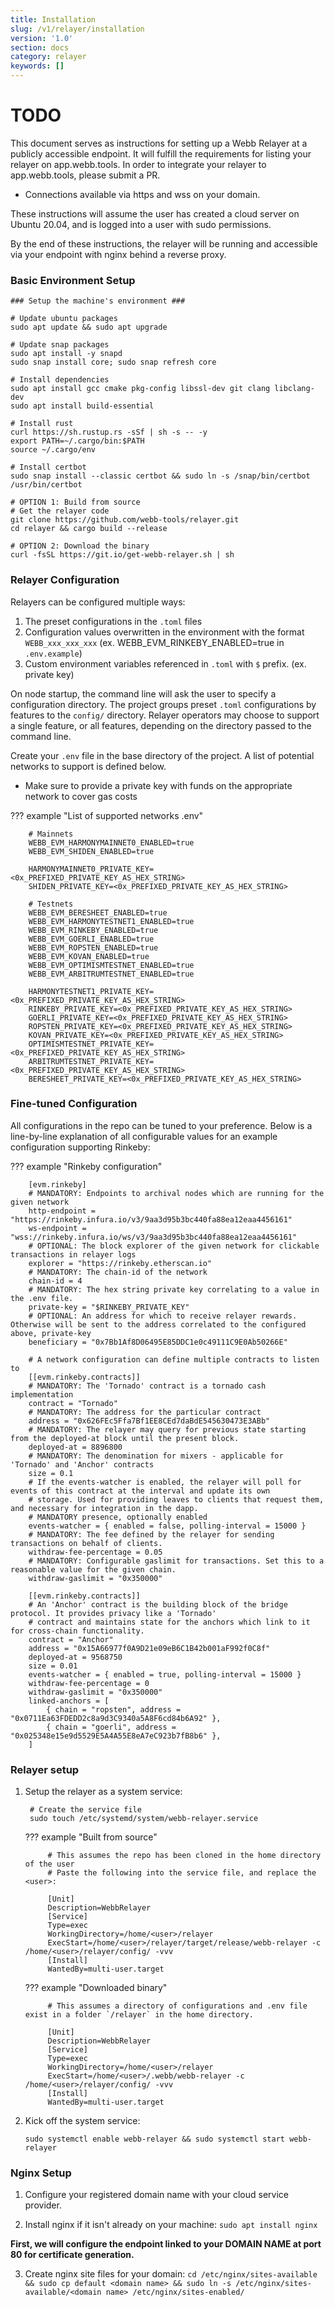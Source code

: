 ```yaml
---
title: Installation
slug: /v1/relayer/installation
version: '1.0'
section: docs
category: relayer
keywords: []
---
```


# TODO
This document serves as instructions for setting up a Webb Relayer at a publicly accessible endpoint. It will fulfill the requirements for listing your relayer on app.webb.tools. In order to integrate your relayer to app.webb.tools, please submit a PR.
- Connections available via https and wss on your domain.

These instructions will assume the user has created a cloud server on Ubuntu 20.04, and is logged into a user with sudo permissions.

By the end of these instructions, the relayer will be running and accessible via your endpoint with nginx behind a reverse proxy.

### Basic Environment Setup

    ### Setup the machine's environment ###

    # Update ubuntu packages
    sudo apt update && sudo apt upgrade

    # Update snap packages
    sudo apt install -y snapd
    sudo snap install core; sudo snap refresh core

    # Install dependencies
    sudo apt install gcc cmake pkg-config libssl-dev git clang libclang-dev
    sudo apt install build-essential

    # Install rust
    curl https://sh.rustup.rs -sSf | sh -s -- -y
    export PATH=~/.cargo/bin:$PATH
    source ~/.cargo/env

    # Install certbot
    sudo snap install --classic certbot && sudo ln -s /snap/bin/certbot /usr/bin/certbot

    # OPTION 1: Build from source
    # Get the relayer code
    git clone https://github.com/webb-tools/relayer.git
    cd relayer && cargo build --release

    # OPTION 2: Download the binary
    curl -fsSL https://git.io/get-webb-relayer.sh | sh

### Relayer Configuration

Relayers can be configured multiple ways:
1. The preset configurations in the `.toml` files
2. Configuration values overwritten in the environment with the format `WEBB_xxx_xxx_xxx` (ex. WEBB_EVM_RINKEBY_ENABLED=true in `.env.example`)
3. Custom environment variables referenced in `.toml` with `$` prefix. (ex. private key)

On node startup, the command line will ask the user to specify a configuration directory. The project groups preset `.toml` configurations by features to the `config/` directory. Relayer operators may choose to support a single feature, or all features, depending on the directory passed to the command line.

Create your `.env` file in the base directory of the project. A list of potential networks to support is defined below.

- Make sure to provide a private key with funds on the appropriate network to cover gas costs

??? example "List of supported networks .env"

        # Mainnets
        WEBB_EVM_HARMONYMAINNET0_ENABLED=true
        WEBB_EVM_SHIDEN_ENABLED=true

        HARMONYMAINNET0_PRIVATE_KEY=<0x_PREFIXED_PRIVATE_KEY_AS_HEX_STRING>
        SHIDEN_PRIVATE_KEY=<0x_PREFIXED_PRIVATE_KEY_AS_HEX_STRING>

        # Testnets
        WEBB_EVM_BERESHEET_ENABLED=true
        WEBB_EVM_HARMONYTESTNET1_ENABLED=true
        WEBB_EVM_RINKEBY_ENABLED=true
        WEBB_EVM_GOERLI_ENABLED=true
        WEBB_EVM_ROPSTEN_ENABLED=true
        WEBB_EVM_KOVAN_ENABLED=true
        WEBB_EVM_OPTIMISMTESTNET_ENABLED=true
        WEBB_EVM_ARBITRUMTESTNET_ENABLED=true

        HARMONYTESTNET1_PRIVATE_KEY=<0x_PREFIXED_PRIVATE_KEY_AS_HEX_STRING>
        RINKEBY_PRIVATE_KEY=<0x_PREFIXED_PRIVATE_KEY_AS_HEX_STRING>
        GOERLI_PRIVATE_KEY=<0x_PREFIXED_PRIVATE_KEY_AS_HEX_STRING>
        ROPSTEN_PRIVATE_KEY=<0x_PREFIXED_PRIVATE_KEY_AS_HEX_STRING>
        KOVAN_PRIVATE_KEY=<0x_PREFIXED_PRIVATE_KEY_AS_HEX_STRING>
        OPTIMISMTESTNET_PRIVATE_KEY=<0x_PREFIXED_PRIVATE_KEY_AS_HEX_STRING>
        ARBITRUMTESTNET_PRIVATE_KEY=<0x_PREFIXED_PRIVATE_KEY_AS_HEX_STRING>
        BERESHEET_PRIVATE_KEY=<0x_PREFIXED_PRIVATE_KEY_AS_HEX_STRING>

### Fine-tuned Configuration

All configurations in the repo can be tuned to your preference. Below is a line-by-line explanation of all configurable values for an example configuration supporting Rinkeby:

??? example "Rinkeby configuration"

        [evm.rinkeby]
        # MANDATORY: Endpoints to archival nodes which are running for the given network
        http-endpoint = "https://rinkeby.infura.io/v3/9aa3d95b3bc440fa88ea12eaa4456161"
        ws-endpoint = "wss://rinkeby.infura.io/ws/v3/9aa3d95b3bc440fa88ea12eaa4456161"
        # OPTIONAL: The block explorer of the given network for clickable transactions in relayer logs
        explorer = "https://rinkeby.etherscan.io"
        # MANDATORY: The chain-id of the network
        chain-id = 4
        # MANDATORY: The hex string private key correlating to a value in the .env file.
        private-key = "$RINKEBY_PRIVATE_KEY"
        # OPTIONAL: An address for which to receive relayer rewards. Otherwise will be sent to the address correlated to the configured above, private-key 
        beneficiary = "0x7Bb1Af8D06495E85DDC1e0c49111C9E0Ab50266E"

        # A network configuration can define multiple contracts to listen to
        [[evm.rinkeby.contracts]]
        # MANDATORY: The 'Tornado' contract is a tornado cash implementation
        contract = "Tornado"
        # MANDATORY: The address for the particular contract
        address = "0x626FEc5Ffa7Bf1EE8CEd7daBdE545630473E3ABb"
        # MANDATORY: The relayer may query for previous state starting from the deployed-at block until the present block.
        deployed-at = 8896800
        # MANDATORY: The denomination for mixers - applicable for 'Tornado' and 'Anchor' contracts
        size = 0.1
        # If the events-watcher is enabled, the relayer will poll for events of this contract at the interval and update its own
        # storage. Used for providing leaves to clients that request them, and necessary for integration in the dapp.
        # MANDATORY presence, optionally enabled
        events-watcher = { enabled = false, polling-interval = 15000 }
        # MANDATORY: The fee defined by the relayer for sending transactions on behalf of clients.
        withdraw-fee-percentage = 0.05
        # MANDATORY: Configurable gaslimit for transactions. Set this to a reasonable value for the given chain.
        withdraw-gaslimit = "0x350000"

        [[evm.rinkeby.contracts]]
        # An 'Anchor' contract is the building block of the bridge protocol. It provides privacy like a 'Tornado'
        # contract and maintains state for the anchors which link to it for cross-chain functionality.
        contract = "Anchor"
        address = "0x15A66977f0A9D21e09eB6C1B42b001aF992f0C8f"
        deployed-at = 9568750
        size = 0.01
        events-watcher = { enabled = true, polling-interval = 15000 }
        withdraw-fee-percentage = 0
        withdraw-gaslimit = "0x350000"
        linked-anchors = [
            { chain = "ropsten", address = "0x0711Ea63FDEDD2c8a9d3C9340a5A8F6cd84b6A92" },
            { chain = "goerli", address = "0x025348e15e9d5529E5A4A55E8eA7eC923b7fB8b6" },
        ]
    
### Relayer setup

1. Setup the relayer as a system service:

        # Create the service file
        sudo touch /etc/systemd/system/webb-relayer.service

    ??? example "Built from source"

            # This assumes the repo has been cloned in the home directory of the user
            # Paste the following into the service file, and replace the <user>:
            
            [Unit]
            Description=WebbRelayer
            [Service]
            Type=exec
            WorkingDirectory=/home/<user>/relayer
            ExecStart=/home/<user>/relayer/target/release/webb-relayer -c /home/<user>/relayer/config/ -vvv
            [Install]
            WantedBy=multi-user.target

    ??? example "Downloaded binary"

            # This assumes a directory of configurations and .env file exist in a folder `/relayer` in the home directory.
            
            [Unit]
            Description=WebbRelayer
            [Service]
            Type=exec
            WorkingDirectory=/home/<user>/relayer
            ExecStart=/home/<user>/.webb/webb-relayer -c /home/<user>/relayer/config/ -vvv
            [Install]
            WantedBy=multi-user.target

2. Kick off the system service:

    `sudo systemctl enable webb-relayer && sudo systemctl start webb-relayer`

### Nginx Setup

1. Configure your registered domain name with your cloud service provider.

2. Install nginx if it isn't already on your machine: `sudo apt install nginx`

**First, we will configure the endpoint linked to your DOMAIN NAME at port 80 for certificate generation.**

3. Create nginx site files for your domain: `cd /etc/nginx/sites-available && sudo cp default <domain name> && sudo ln -s /etc/nginx/sites-available/<domain name> /etc/nginx/sites-enabled/`